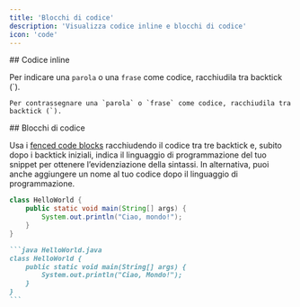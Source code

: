 ```yaml
---
title: 'Blocchi di codice'
description: 'Visualizza codice inline e blocchi di codice'
icon: 'code'
---
```


<div id="inline-code">
  ## Codice inline
</div>

Per indicare una `parola` o una `frase` come codice, racchiudila tra backtick (`).

```
Per contrassegnare una `parola` o `frase` come codice, racchiudila tra backtick (`).
```


<div id="code-blocks">
  ## Blocchi di codice
</div>

Usa i [fenced code blocks](https://www.markdownguide.org/extended-syntax/#fenced-code-blocks) racchiudendo il codice tra tre backtick e, subito dopo i backtick iniziali, indica il linguaggio di programmazione del tuo snippet per ottenere l’evidenziazione della sintassi. In alternativa, puoi anche aggiungere un nome al tuo codice dopo il linguaggio di programmazione.

```java HelloWorld.java
class HelloWorld {
    public static void main(String[] args) {
        System.out.println("Ciao, mondo!");
    }
}
```

````md
```java HelloWorld.java
class HelloWorld {
    public static void main(String[] args) {
        System.out.println("Ciao, Mondo!");
    }
}
```
````

